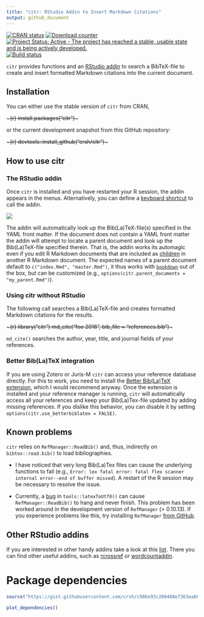 ```yaml
---
title: "citr: RStudio Addin to Insert Markdown Citations"
output: github_document
---
```


[![CRAN status](http://www.r-pkg.org/badges/version/citr)](https://cran.r-project.org/package=citr) [![Download counter](http://cranlogs.r-pkg.org/badges/citr)](https://cran.r-project.org/package=citr)
[![Project Status: Active - The project has reached a stable, usable state and is being actively developed.](http://www.repostatus.org/badges/latest/active.svg)](http://www.repostatus.org/#active)
[![Build status](https://api.travis-ci.org/crsh/citr.svg?branch=master)](https://travis-ci.org/crsh/citr)

`citr` provides functions and an [RStudio addin](https://rstudio.github.io/rstudioaddins/) to search a BibTeX-file to create and insert formatted Markdown citations into the current document.

## Installation

You can either use the stable version of `citr` from CRAN,

~~~{r}
install.packages("citr")
~~~

or the current development snapshot from this GitHub repository:

~~~{r}
devtools::install_github("crsh/citr")
~~~


## How to use citr

### The RStudio addin

Once `citr` is installed and you have restarted your R session,  the addin appears in the menus.
Alternatively, you can define a [keyboard shortcut](https://rstudio.github.io/rstudioaddins/#keyboard-shorcuts) to call the addin.

![](inst/images/addin_demo.gif)

The addin will automatically look up the Bib(La)TeX-file(s) specified in the YAML front matter.
If the document does not contain a YAML front matter the addin will attempt to locate a parent document and look up the Bib(La)TeX-file specified therein.
That is, the addin works its automagic even if you edit R Markdown documents that are included as [children](http://yihui.name/knitr/demo/child/) in another R Markdown document.
The expected names of a parent document default to `c("index.Rmd", "master.Rmd")`, it thus works with [`bookdown`](https://bookdown.org/) out of the box, but can be customized (e.g., `options(citr.parent_documents = "my_parent.Rmd")`).


### Using citr without RStudio

The following call searches a Bib(La)TeX-file and creates formatted Markdown citations for the results.

~~~{r}
library("citr")
md_cite("foo 2016", bib_file = "references.bib")
~~~

`md_cite()` searches the author, year, title, and journal fields of your references.


### Better Bib(La)TeX integration
If you are using Zotero or Juris-M `citr` can access your reference database directly.
For this to work, you need to install the [Better Bib(La)TeX extension](https://github.com/retorquere/zotero-better-bibtex/wiki), which I would recommend anyway.
Once the extension is installed and your reference manager is running, `citr` will automatically access all your references and keep your Bib(La)Tex-file updated by adding missing references.
If you dislike this behavior, you can disable it by setting `options(citr.use_betterbiblatex = FALSE)`.


## Known problems
`citr` relies on `RefManager::ReadBib()` and, thus, indirectly on `bibtex::read.bib()` to load bibliographies.

- I have noticed that very long Bib(La)Tex files can cause the underlying functions to fail (e.g., `Error: lex fatal error:
fatal flex scanner internal error--end of buffer missed`).
A restart of the R session may be necessary to resolve the issue.

- Currently, a [bug](https://github.com/mwmclean/RefManageR/issues/16) in `tools::latexToUtf8()` can cause `RefManager::ReadBib()` to hang and never finish.
This problem has been worked around in the development version of `RefManager` (> 0.10.13).
If you experience problems like this, try installing `RefManager` [from GitHub](https://github.com/mwmclean/RefManageR).

## Other RStudio addins

If you are interested in other handy addins take a look at this [list](https://github.com/daattali/addinslist#readme). There you can find other useful addins, such as [rcrossref](https://github.com/ropensci/rcrossref) or [wordcountaddin](https://github.com/benmarwick/wordcountaddin).

# Package dependencies

```r
source("https://gist.githubusercontent.com/crsh/c906e93c260488e7363ea606243057c2/raw/5243c091d5809cb71473c4ef3f926065e9e2532d/plot_dependencies.R")

plot_dependencies()
```
